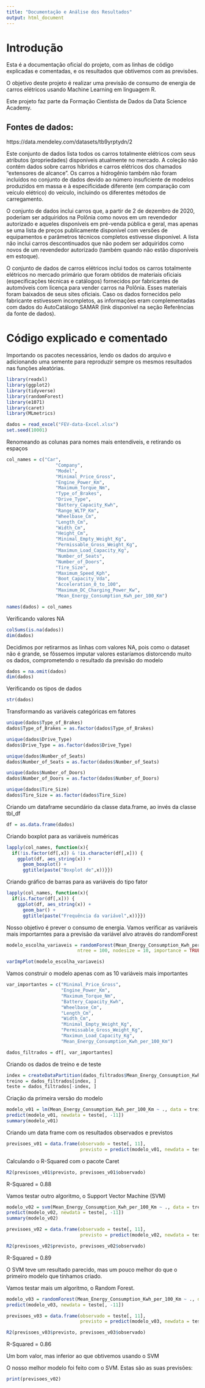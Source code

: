 ```yaml
---
title: "Documentação e Análise dos Resultados"
output: html_document
---
```


# Introdução

Esta é a documentação oficial do projeto, com as linhas de código explicadas e comentadas, e os resultados que obtivemos com as previsões.

O objetivo deste projeto é realizar uma previsão de consumo de energia de carros elétricos usando Machine Learning em linguagem R.

Este projeto faz parte da Formação Cientista de Dados da Data Science Academy.

## Fontes de dados:

https://data.mendeley.com/datasets/tb9yrptydn/2

Este conjunto de dados lista todos os carros totalmente elétricos com seus atributos (propriedades) disponíveis atualmente no mercado. A coleção não contém dados sobre carros híbridos e carros elétricos dos chamados “extensores de alcance”. Os carros a hidrogênio também não foram incluídos no conjunto de dados devido ao número insuficiente de modelos produzidos em massa e à especificidade diferente (em comparação com veículo elétrico) do veículo, incluindo os diferentes métodos de carregamento.

O conjunto de dados inclui carros que, a partir de 2 de dezembro de 2020, poderiam ser adquiridos na Polônia como novos em um revendedor autorizado e aqueles disponíveis em pré-venda pública e geral, mas apenas se uma lista de preços publicamente disponível com versões de equipamentos e parâmetros técnicos completos estivesse disponível. A lista não inclui carros descontinuados que não podem ser adquiridos como novos de um revendedor autorizado (também quando não estão disponíveis em estoque).

O conjunto de dados de carros elétricos inclui todos os carros totalmente elétricos no mercado primário que foram obtidos de materiais oficiais (especificações técnicas e catálogos) fornecidos por fabricantes de automóveis com licença para vender carros na Polônia. Esses materiais foram baixados de seus sites oficiais. Caso os dados fornecidos pelo fabricante estivessem incompletos, as informações eram complementadas com dados do AutoCatálogo SAMAR (link disponível na seção Referências da fonte de dados).

# Código explicado e comentado

Importando os pacotes necessários, lendo os dados do arquivo e adicionando uma semente para reproduzir sempre os mesmos resultados nas funções aleatórias.

```r
library(readxl)
library(ggplot2)
library(tidyverse)
library(randomForest)
library(e1071)
library(caret)
library(MLmetrics)

dados = read_excel("FEV-data-Excel.xlsx")
set.seed(10001)
```

Renomeando as colunas para nomes mais entendíveis, e retirando os espaços

```r
col_names = c("Car",
                  "Company",
                  "Model",
                  "Minimal_Price_Gross",
                  "Engine_Power_Km",
                  "Maximum_Torque_Nm",
                  "Type_of_Brakes",
                  "Drive_Type",
                  "Battery_Capacity_Kwh",
                  "Range_WLTP_Km",
                  "Wheelbase_Cm",
                  "Length_Cm",
                  "Width_Cm",
                  "Height_Cm",
                  "Minimal_Empty_Weight_Kg",
                  "Permissable_Gross_Weight_Kg",
                  "Maximun_Load_Capacity_Kg",
                  "Number_of_Seats",
                  "Number_of_Doors",
                  "Tire_Size",
                  "Maximum_Speed_Kph",
                  "Boot_Capacity_Vda",
                  "Acceleration_0_to_100",
                  "Maximum_DC_Charging_Power_Kw",
                  "Mean_Energy_Consumption_Kwh_per_100_Km")

names(dados) = col_names
```

Verificando valores NA

```r
colSums(is.na(dados))
dim(dados)
```

Decidimos por retirarmos as linhas com valores NA, pois como o dataset não é grande, se fôssemos imputar valores estaríamos distorcendo muito os dados, comprometendo o resultado da previsão do modelo

```r
dados = na.omit(dados)
dim(dados)
```

Verificando os tipos de dados

```r
str(dados)
```

Transformando as variáveis categóricas em fatores

```r
unique(dados$Type_of_Brakes)
dados$Type_of_Brakes = as.factor(dados$Type_of_Brakes)

unique(dados$Drive_Type)
dados$Drive_Type = as.factor(dados$Drive_Type)

unique(dados$Number_of_Seats)
dados$Number_of_Seats = as.factor(dados$Number_of_Seats)

unique(dados$Number_of_Doors)
dados$Number_of_Doors = as.factor(dados$Number_of_Doors)

unique(dados$Tire_Size)
dados$Tire_Size = as.factor(dados$Tire_Size)
```

Criando um dataframe secundário da classe data.frame, ao invés da classe tbl_df

```r
df = as.data.frame(dados)
```

Criando boxplot para as variáveis numéricas

```r
lapply(col_names, function(x){
  if(!is.factor(df[,x]) & !is.character(df[,x])) {
    ggplot(df, aes_string(x)) +
      geom_boxplot() +
      ggtitle(paste("Boxplot de",x))}})
```

Criando gráfico de barras para as variáveis do tipo fator

```r
lapply(col_names, function(x){
  if(is.factor(df[,x])) {
    ggplot(df, aes_string(x)) +
      geom_bar() +
      ggtitle(paste("Frequência da variável",x))}})
```

Nosso objetivo é prever o consumo de energia. Vamos verificar as variáveis mais importarntes para a previsão da variável alvo através do randomForest

```r
modelo_escolha_variaveis = randomForest(Mean_Energy_Consumption_Kwh_per_100_Km ~ ., data = df,
                          ntree = 100, nodesize = 10, importance = TRUE)

varImpPlot(modelo_escolha_variaveis)
```

Vamos construir o modelo apenas com as 10 variáveis mais importantes

```r
var_importantes = c("Minimal_Price_Gross",
                    "Engine_Power_Km",
                    "Maximum_Torque_Nm",
                    "Battery_Capacity_Kwh",
                    "Wheelbase_Cm",
                    "Length_Cm",
                    "Width_Cm",
                    "Minimal_Empty_Weight_Kg",
                    "Permissable_Gross_Weight_Kg",
                    "Maximun_Load_Capacity_Kg",
                    "Mean_Energy_Consumption_Kwh_per_100_Km")

dados_filtrados = df[, var_importantes]
```

Criando os dados de treino e de teste

```r
index = createDataPartition(dados_filtrados$Mean_Energy_Consumption_Kwh_per_100_Km, p = .75, list = FALSE)
treino = dados_filtrados[index, ]
teste = dados_filtrados[-index, ]
```

Criação da primeira versão do modelo

```r
modelo_v01 = lm(Mean_Energy_Consumption_Kwh_per_100_Km ~ ., data = treino)
predict(modelo_v01, newdata = teste[, -11])
summary(modelo_v01)
```

Criando um data frame com os resultados observados e previstos

```r
previsoes_v01 = data.frame(observado = teste[, 11],
                           previsto = predict(modelo_v01, newdata = teste[, -11]))
```

Calculando o R-Squared com o pacote Caret

```r
R2(previsoes_v01$previsto, previsoes_v01$observado)
```

R-Squared = 0.88

Vamos testar outro algoritmo, o Support Vector Machine (SVM)

```r
modelo_v02 = svm(Mean_Energy_Consumption_Kwh_per_100_Km ~ ., data = treino)
predict(modelo_v02, newdata = teste[, -11])
summary(modelo_v02)

previsoes_v02 = data.frame(observado = teste[, 11],
                           previsto = predict(modelo_v02, newdata = teste[, -11]))

R2(previsoes_v02$previsto, previsoes_v02$observado)
```

R-Squared = 0.89

O SVM teve um resultado parecido, mas um pouco melhor do que o primeiro modelo que tínhamos criado.

Vamos testar mais um algoritmo, o Random Forest.

```r
modelo_v03 = randomForest(Mean_Energy_Consumption_Kwh_per_100_Km ~ ., data = treino)
predict(modelo_v03, newdata = teste[, -11])

previsoes_v03 = data.frame(observado = teste[, 11],
                           previsto = predict(modelo_v03, newdata = teste[, -11]))

R2(previsoes_v03$previsto, previsoes_v03$observado)
```

R-Squared = 0.86

Um bom valor, mas inferior ao que obtivemos usando o SVM

O nosso melhor modelo foi feito com o SVM. Estas são as suas previsões:

```r
print(previsoes_v02)
```